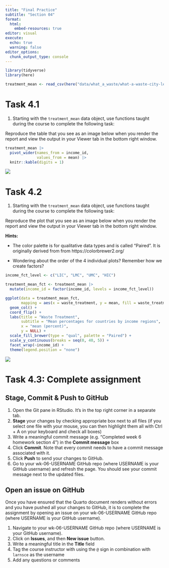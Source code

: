 ```yaml
---
title: "Final Practice"
subtitle: "Section 04"
format:
  html:
    embed-resources: true
editor: visual
execute: 
  echo: true
  warning: false
editor_options: 
  chunk_output_type: console
---
```


```r
library(tidyverse)
library(here)
```

```r

treatment_mean <- read_csv(here("data/what_a_waste/what-a-waste-city-level-data-treatment-mean.csv"))

```

# Task 4.1

1.  Starting with the `treatment_mean` data object, use functions taught during the course to complete the following task:

Reproduce the table that you see as an image below when you render the report and view the output in your Viewer tab in the bottom right window.

```r
treatment_mean |>
  pivot_wider(names_from = income_id, 
              values_from = mean) |> 
  knitr::kable(digits = 1)

```

![](img/tbl-01-treatment-by-income-mean.png)

# Task 4.2

1.  Starting with the `treatment_mean` data object, use functions taught during the course to complete the following task:

Reproduce the plot that you see as an image below when you render the report and view the output in your Viewer tab in the bottom right window.

**Hints:**

-   The color palette is for qualitative data types and is called "Paired". It is originally derived from from https://colorbrewer2.org/

-   Wondering about the order of the 4 individual plots? Remember how we create factors?

```r
income_fct_level <- c("LIC", "LMC", "UMC", "HIC") 

treatment_mean_fct <- treatment_mean |> 
  mutate(income_id = factor(income_id, levels = income_fct_level))  

ggplot(data = treatment_mean_fct,
       mapping = aes(x = waste_treatment, y = mean, fill = waste_treatment)) + 
  geom_col() + 
  coord_flip() +
  labs(title = "Waste Treatment", 
       subtitle = "Mean percentages for countries by income regions", 
       x = "mean (percent)", 
       y = NULL) + 
  scale_fill_brewer(type = "qual", palette = "Paired") +
  scale_y_continuous(breaks = seq(0, 40, 5)) +
  facet_wrap(~income_id) +
  theme(legend.position = "none")


```

![](img/fig-01-treatment-by-income-mean.png)

# Task 4.3: Complete assignment

## Stage, Commit & Push to GitHub

1.  Open the Git pane in RStudio. It's in the top right corner in a separate tab.
2.  **Stage** your changes by checking appropriate box next to all files (if you select one file with your mouse, you can then highlight them all with Ctrl + A on your keyboard and check all boxes)
3.  Write a meaningful commit message (e.g. "Completed week 6 homework section 4") in the **Commit message** box
4.  Click **Commit**. Note that every commit needs to have a commit message associated with it.
5.  Click **Push** to send your changes to GitHub.
6.  Go to your wk-06-USERNAME GitHub repo (where USERNAME is your GitHub username) and refresh the page. You should see your commit message next to the updated files.

## Open an issue on GitHub

Once you have ensured that the Quarto document renders without errors and you have pushed all your changes to GitHub, it is to complete the assignment by opening an issue on your wk-06-USERNAME GitHub repo (where USERNAME is your GitHub username).

1.  Navigate to your wk-06-USERNAME GitHub repo (where USERNAME is your GitHub username).
2.  Click on **Issues**, and then **New issue** button.
3.  Write a meaningful title in the **Title** field
4.  Tag the course instructor with using the `@` sign in combination with `larnsce` as the username
5.  Add any questions or comments
